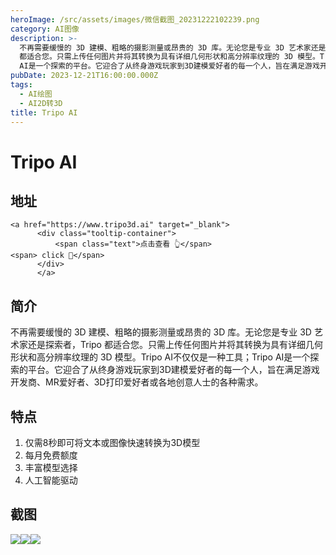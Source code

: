 ```yaml
---
heroImage: /src/assets/images/微信截图_20231222102239.png
category: AI图像
description: >-
  不再需要缓慢的 3D 建模、粗略的摄影测量或昂贵的 3D 库。无论您是专业 3D 艺术家还是探索者，Tripo
  都适合您。只需上传任何图片并将其转换为具有详细几何形状和高分辨率纹理的 3D 模型。Tripo AI不仅仅是一种工具；Tripo
  AI是一个探索的平台。它迎合了从终身游戏玩家到3D建模爱好者的每一个人，旨在满足游戏开发商、MR爱好者、3D打印爱好者或各地创意人士的各种需求。
pubDate: 2023-12-21T16:00:00.000Z
tags:
  - AI绘图
  - AI2D转3D
title: Tripo AI
---
```


# Tripo AI

## 地址

    <a href="https://www.tripo3d.ai" target="_blank">
          <div class="tooltip-container">
              <span class="text">点击查看 👆</span>
    <span> click 👋</span>
          </div>
          </a>

## 简介

不再需要缓慢的 3D 建模、粗略的摄影测量或昂贵的 3D 库。无论您是专业 3D 艺术家还是探索者，Tripo 都适合您。只需上传任何图片并将其转换为具有详细几何形状和高分辨率纹理的 3D 模型。Tripo AI不仅仅是一种工具；Tripo AI是一个探索的平台。它迎合了从终身游戏玩家到3D建模爱好者的每一个人，旨在满足游戏开发商、MR爱好者、3D打印爱好者或各地创意人士的各种需求。

## 特点

1. 仅需8秒即可将文本或图像快速转换为3D模型
2. 每月免费额度
3. 丰富模型选择
4. 人工智能驱动

## 截图

![](/src/assets/images/微信截图_20231222102130.png)![](/src/assets/images/微信截图_20231222102226.png)![](/src/assets/images/微信截图_20231222102727.png)
